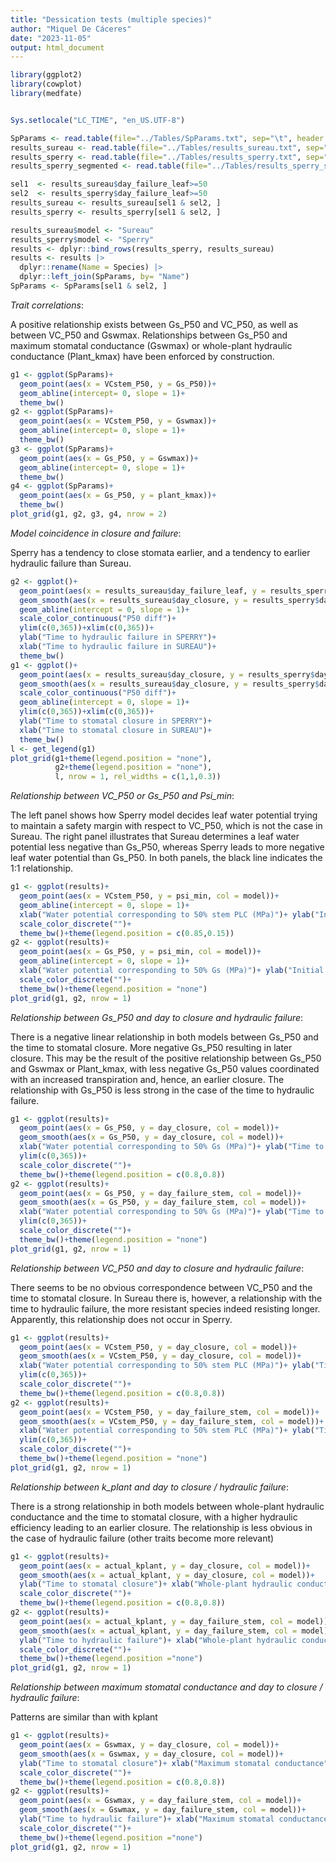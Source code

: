 ```yaml
---
title: "Dessication tests (multiple species)"
author: "Miquel De Cáceres"
date: "2023-11-05"
output: html_document
---
```

```r
library(ggplot2)
library(cowplot)
library(medfate)


Sys.setlocale("LC_TIME", "en_US.UTF-8")
```

```r
SpParams <- read.table(file="../Tables/SpParams.txt", sep="\t", header = TRUE)
results_sureau <- read.table(file="../Tables/results_sureau.txt", sep="\t", header = TRUE)
results_sperry <- read.table(file="../Tables/results_sperry.txt", sep="\t", header = TRUE)
results_sperry_segmented <- read.table(file="../Tables/results_sperry_segmented.txt", sep="\t", header = TRUE)

sel1  <- results_sureau$day_failure_leaf>=50
sel2  <- results_sperry$day_failure_leaf>=50
results_sureau <- results_sureau[sel1 & sel2, ]
results_sperry <- results_sperry[sel1 & sel2, ]

results_sureau$model <- "Sureau"
results_sperry$model <- "Sperry"
results <- dplyr::bind_rows(results_sperry, results_sureau)
results <- results |>
  dplyr::rename(Name = Species) |>
  dplyr::left_join(SpParams, by= "Name")
SpParams <- SpParams[sel1 & sel2, ]
```


*Trait correlations*:

A positive relationship exists between Gs_P50 and VC_P50, as well as between VC_P50 and Gswmax. Relationships between Gs_P50 and maximum stomatal conductance (Gswmax) or whole-plant hydraulic conductance (Plant_kmax) have been enforced by construction.

```r
g1 <- ggplot(SpParams)+
  geom_point(aes(x = VCstem_P50, y = Gs_P50))+
  geom_abline(intercept= 0, slope = 1)+
  theme_bw()
g2 <- ggplot(SpParams)+
  geom_point(aes(x = VCstem_P50, y = Gswmax))+
  geom_abline(intercept= 0, slope = 1)+
  theme_bw()
g3 <- ggplot(SpParams)+
  geom_point(aes(x = Gs_P50, y = Gswmax))+
  geom_abline(intercept= 0, slope = 1)+
  theme_bw()
g4 <- ggplot(SpParams)+
  geom_point(aes(x = Gs_P50, y = plant_kmax))+
  theme_bw()
plot_grid(g1, g2, g3, g4, nrow = 2)
```


*Model coincidence in closure and failure*:

Sperry has a tendency to close stomata earlier, and a tendency to earlier hydraulic failure than Sureau.

```r
g2 <- ggplot()+
  geom_point(aes(x = results_sureau$day_failure_leaf, y = results_sperry$day_failure_leaf, col = SpParams$VCstem_P50 - SpParams$Gs_P50))+
  geom_smooth(aes(x = results_sureau$day_closure, y = results_sperry$day_closure), method = "lm")+
  geom_abline(intercept = 0, slope = 1)+
  scale_color_continuous("P50 diff")+
  ylim(c(0,365))+xlim(c(0,365))+
  ylab("Time to hydraulic failure in SPERRY")+
  xlab("Time to hydraulic failure in SUREAU")+
  theme_bw()
g1 <- ggplot()+
  geom_point(aes(x = results_sureau$day_closure, y = results_sperry$day_closure, col = SpParams$VCstem_P50 - SpParams$Gs_P50))+
  geom_smooth(aes(x = results_sureau$day_closure, y = results_sperry$day_closure), method = "lm")+
  scale_color_continuous("P50 diff")+
  geom_abline(intercept = 0, slope = 1)+
  ylim(c(0,365))+xlim(c(0,365))+
  ylab("Time to stomatal closure in SPERRY")+
  xlab("Time to stomatal closure in SUREAU")+
  theme_bw()
l <- get_legend(g1)
plot_grid(g1+theme(legend.position = "none"), 
          g2+theme(legend.position = "none"), 
          l, nrow = 1, rel_widths = c(1,1,0.3))
```


*Relationship between VC_P50 or Gs_P50 and Psi_min*:

The left panel shows how Sperry model decides leaf water potential trying to maintain a safety margin with respect to VC_P50, which is not the case in Sureau. The right panel illustrates that Sureau determines a leaf water potential less negative than Gs_P50, whereas Sperry leads to more negative leaf water potential than Gs_P50. In both panels, the black line indicates the 1:1 relationship.

```r
g1 <- ggplot(results)+
  geom_point(aes(x = VCstem_P50, y = psi_min, col = model))+
  geom_abline(intercept = 0, slope = 1)+
  xlab("Water potential corresponding to 50% stem PLC (MPa)")+ ylab("Initial midday water potential (MPa)")+
  scale_color_discrete("")+
  theme_bw()+theme(legend.position = c(0.85,0.15))
g2 <- ggplot(results)+
  geom_point(aes(x = Gs_P50, y = psi_min, col = model))+
  geom_abline(intercept = 0, slope = 1)+
  xlab("Water potential corresponding to 50% Gs (MPa)")+ ylab("Initial midday water potential (MPa)")+
  scale_color_discrete("")+
  theme_bw()+theme(legend.position = "none")
plot_grid(g1, g2, nrow = 1)
```


*Relationship between Gs_P50 and day to closure and hydraulic failure*:

There is a negative linear relationship in both models between Gs_P50 and the time to stomatal closure. More negative Gs_P50 resulting in later closure. This may be the result of the positive relationship between Gs_P50 and Gswmax or Plant_kmax, with less negative Gs_P50 values coordinated with an increased transpiration and, hence, an earlier closure. The relationship with Gs_P50 is less strong in the case of the time to hydraulic failure.

```r
g1 <- ggplot(results)+
  geom_point(aes(x = Gs_P50, y = day_closure, col = model))+
  geom_smooth(aes(x = Gs_P50, y = day_closure, col = model))+
  xlab("Water potential corresponding to 50% Gs (MPa)")+ ylab("Time to stomatal closure")+
  ylim(c(0,365))+
  scale_color_discrete("")+
  theme_bw()+theme(legend.position = c(0.8,0.8))
g2 <- ggplot(results)+
  geom_point(aes(x = Gs_P50, y = day_failure_stem, col = model))+
  geom_smooth(aes(x = Gs_P50, y = day_failure_stem, col = model))+
  xlab("Water potential corresponding to 50% Gs (MPa)")+ ylab("Time to hydraulic failure")+
  ylim(c(0,365))+
  scale_color_discrete("")+
  theme_bw()+theme(legend.position = "none")
plot_grid(g1, g2, nrow = 1)
```


*Relationship between VC_P50 and day to closure and hydraulic failure*:

There seems to be no obvious correspondence between VC_P50 and the time to stomatal closure. In Sureau there is, however, a relationship with the time to hydraulic failure, the more resistant species indeed resisting longer. Apparently, this relationship does not occur in Sperry.

```r
g1 <- ggplot(results)+
  geom_point(aes(x = VCstem_P50, y = day_closure, col = model))+
  geom_smooth(aes(x = VCstem_P50, y = day_closure, col = model))+
  xlab("Water potential corresponding to 50% stem PLC (MPa)")+ ylab("Time to stomatal closure")+
  ylim(c(0,365))+
  scale_color_discrete("")+
  theme_bw()+theme(legend.position = c(0.8,0.8))
g2 <- ggplot(results)+
  geom_point(aes(x = VCstem_P50, y = day_failure_stem, col = model))+
  geom_smooth(aes(x = VCstem_P50, y = day_failure_stem, col = model))+
  xlab("Water potential corresponding to 50% stem PLC (MPa)")+ ylab("Time to hydraulic failure")+
  ylim(c(0,365))+
  scale_color_discrete("")+
  theme_bw()+theme(legend.position = "none")
plot_grid(g1, g2, nrow = 1)
```

*Relationship between k_plant and day to closure / hydraulic failure*:

There is a strong relationship in both models between whole-plant hydraulic conductance and the time to stomatal closure, with a higher hydraulic efficiency leading to an earlier closure. The relationship is less obvious in the case of hydraulic failure (other traits become more relevant)

```r
g1 <- ggplot(results)+
  geom_point(aes(x = actual_kplant, y = day_closure, col = model))+
  geom_smooth(aes(x = actual_kplant, y = day_closure, col = model))+
  ylab("Time to stomatal closure")+ xlab("Whole-plant hydraulic conductance")+
  scale_color_discrete("")+
  theme_bw()+theme(legend.position = c(0.8,0.8))
g2 <- ggplot(results)+
  geom_point(aes(x = actual_kplant, y = day_failure_stem, col = model))+
  geom_smooth(aes(x = actual_kplant, y = day_failure_stem, col = model))+
  ylab("Time to hydraulic failure")+ xlab("Whole-plant hydraulic conductance")+
  scale_color_discrete("")+
  theme_bw()+theme(legend.position ="none")
plot_grid(g1, g2, nrow = 1)
```

*Relationship between maximum stomatal conductance and day to closure / hydraulic failure*:

Patterns are similar than with kplant

```r
g1 <- ggplot(results)+
  geom_point(aes(x = Gswmax, y = day_closure, col = model))+
  geom_smooth(aes(x = Gswmax, y = day_closure, col = model))+
  ylab("Time to stomatal closure")+ xlab("Maximum stomatal conductance")+
  scale_color_discrete("")+
  theme_bw()+theme(legend.position = c(0.8,0.8))
g2 <- ggplot(results)+
  geom_point(aes(x = Gswmax, y = day_failure_stem, col = model))+
  geom_smooth(aes(x = Gswmax, y = day_failure_stem, col = model))+
  ylab("Time to hydraulic failure")+ xlab("Maximum stomatal conductance")+
  scale_color_discrete("")+
  theme_bw()+theme(legend.position ="none")
plot_grid(g1, g2, nrow = 1)
```




